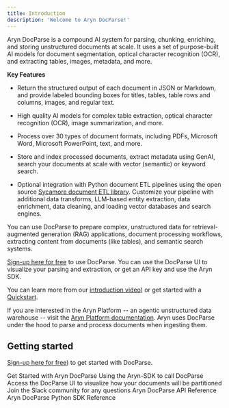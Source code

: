 ```yaml
---
title: Introduction
description: 'Welcome to Aryn DocParse!'
---
```


Aryn DocParse is a compound AI system for parsing, chunking, enriching, and storing unstructured documents at scale. It uses a set of purpose-built AI models for document segmentation, optical character recognition (OCR), and extracting tables, images, metadata, and more. 

**Key Features**

* Return the structured output of each document in JSON or Markdown, and provide labeled bounding boxes for titles, tables, table rows and columns, images, and regular text.

* High quality AI models for complex table extraction, optical character recognition (OCR), image summarization, and more.

* Process over 30 types of document formats, including PDFs, Microsoft Word, Microsoft PowerPoint, text, and more. 

* Store and index processed documents, extract metadata using GenAI, search your documents at scale with vector (semantic) or keyword search.

* Optional integration with Python document ETL pipelines using the open source [Sycamore document ETL library](https://github.com/aryn-ai/sycamore). Customize your pipeline with additional data transforms, LLM-based entity extraction, data enrichment, data cleaning, and loading vector databases and search engines.

You can use DocParse to prepare complex, unstructured data for retrieval-augmented generation (RAG) applications, document processing workflows, extracting content from documents (like tables), and semantic search systems. 

[Sign-up here for free](https://console.aryn.ai/signup/) to use DocParse. You can use the DocParse UI to visualize your parsing and extraction, or get an API key and use the Aryn SDK.

You can learn more from our [introduction video](https://www.aryn.ai/?name=ArynPartitioningService_Intro)) or get started with a [Quickstart](docparse/quickstart).

If you are interested in the Aryn Platform -- an agentic unstructured data warehouse -- visit the [Aryn Platform documentation](./introduction). Aryn uses DocParse under the hood to parse and process documents when ingesting them.


## Getting started

[Sign-up here for free](https://console.aryn.ai/signup/)) to get started with DocParse. 

<CardGroup cols={2}>
  <Card
    title="Quickstart"
    icon="play"
    href="/docparse/quickstart"
  >
    Get Started with Aryn DocParse
  </Card>
  <Card
    title="Use the Aryn-SDK"
    icon="rectangle-terminal"
    href="docparse/aryn_sdk"
  >
    Using the Aryn-SDK to call DocParse
  </Card>
    <Card
    title="Use DocParse UI"
    icon="palette"
    href="http://app.aryn.ai/docparse/"
  >
    Access the DocParse UI to visualize how your documents will be partitioned
  </Card>
    <Card
    title="Slack Community"
    icon="slack"
    href="https://join.slack.com/t/sycamore-ulj8912/shared_invite/zt-23sv0yhgy-MywV5dkVQ~F98Aoejo48Jg"
  >
    Join the Slack community for any questions
  </Card>
    <Card
    title="API Reference"
    icon="webhook"
    href="api-reference/introduction"
  >
    Aryn DocParse API Reference
  </Card>
    <Card
    title="Aryn DocParse SDK Reference"
    icon="python"
    href="sdk-reference/partition"
  >
    Aryn DocParse Python SDK Reference
  </Card>
</CardGroup>